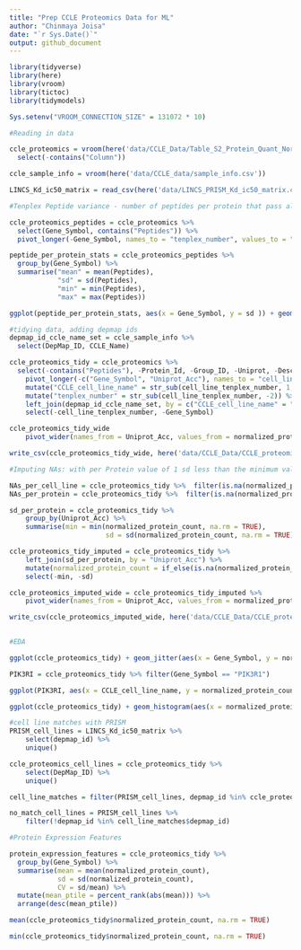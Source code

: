```yaml
---
title: "Prep CCLE Proteomics Data for ML"
author: "Chinmaya Joisa"
date: "`r Sys.Date()`"
output: github_document
---
```


```r
library(tidyverse)
library(here)
library(vroom)
library(tictoc)
library(tidymodels)

Sys.setenv("VROOM_CONNECTION_SIZE" = 131072 * 10)
```

```r
#Reading in data 

ccle_proteomics = vroom(here('data/CCLE_Data/Table_S2_Protein_Quant_Normalized.csv')) %>% 
  select(-contains("Column"))

ccle_sample_info = vroom(here('data/CCLE_data/sample_info.csv'))

LINCS_Kd_ic50_matrix = read_csv(here('data/LINCS_PRISM_Kd_ic50_matrix.csv'))
```

```r
#Tenplex Peptide variance - number of peptides per protein that pass all filters

ccle_proteomics_peptides = ccle_proteomics %>% 
  select(Gene_Symbol, contains("Peptides")) %>% 
  pivot_longer(-Gene_Symbol, names_to = "tenplex_number", values_to = "Peptides")

peptide_per_protein_stats = ccle_proteomics_peptides %>% 
  group_by(Gene_Symbol) %>% 
  summarise("mean" = mean(Peptides), 
            "sd" = sd(Peptides), 
            "min" = min(Peptides), 
            "max" = max(Peptides))

ggplot(peptide_per_protein_stats, aes(x = Gene_Symbol, y = sd )) + geom_col() + theme(axis.text.x = element_blank())
```

```r
#tidying data, adding depmap ids
depmap_id_ccle_name_set = ccle_sample_info %>% 
  select(DepMap_ID, CCLE_Name)

ccle_proteomics_tidy = ccle_proteomics %>%
  select(-contains("Peptides"), -Protein_Id, -Group_ID, -Uniprot, -Description) %>%   
	pivot_longer(-c("Gene_Symbol", "Uniprot_Acc"), names_to = "cell_line_tenplex_number", values_to = "normalized_protein_count") %>% 
	mutate("CCLE_cell_line_name" = str_sub(cell_line_tenplex_number, 1, -9)) %>% 
	mutate("tenplex_number" = str_sub(cell_line_tenplex_number, -2)) %>% 
	left_join(depmap_id_ccle_name_set, by = c("CCLE_cell_line_name" = "CCLE_Name")) %>% 
	select(-cell_line_tenplex_number, -Gene_Symbol)

ccle_proteomics_tidy_wide
	pivot_wider(names_from = Uniprot_Acc, values_from = normalized_protein_count)

write_csv(ccle_proteomics_tidy_wide, here('data/CCLE_Data/CCLE_proteomics_tidy_wide.csv.gz'))
```


```r
#Imputing NAs: with per Protein value of 1 sd less than the minimum value

NAs_per_cell_line = ccle_proteomics_tidy %>%  filter(is.na(normalized_protein_count)) %>% count(CCLE_cell_line_name)
NAs_per_protein = ccle_proteomics_tidy %>%  filter(is.na(normalized_protein_count)) %>% count(Uniprot_Acc)

sd_per_protein = ccle_proteomics_tidy %>% 
	group_by(Uniprot_Acc) %>% 
	summarise(min = min(normalized_protein_count, na.rm = TRUE),
						sd = sd(normalized_protein_count, na.rm = TRUE) )

ccle_proteomics_tidy_imputed = ccle_proteomics_tidy %>% 
	left_join(sd_per_protein, by = "Uniprot_Acc") %>% 
	mutate(normalized_protein_count = if_else(is.na(normalized_protein_count), (min - sd), normalized_protein_count )) %>% 
	select(-min, -sd)

ccle_proteomics_imputed_wide = ccle_proteomics_tidy_imputed %>% 
	pivot_wider(names_from = Uniprot_Acc, values_from = normalized_protein_count)

write_csv(ccle_proteomics_imputed_wide, here('data/CCLE_Data/CCLE_proteomics_imputed_wide.csv.gz'))
  
```

```r
#EDA

ggplot(ccle_proteomics_tidy) + geom_jitter(aes(x = Gene_Symbol, y = normalized_protein_count)) + geom_smooth(aes(x = Gene_Symbol, y = normalized_protein_count))

PIK3RI = ccle_proteomics_tidy %>% filter(Gene_Symbol == "PIK3R1")  

ggplot(PIK3RI, aes(x = CCLE_cell_line_name, y = normalized_protein_count, color = tenplex_number)) + geom_jitter() + geom_smooth(method = lm) + theme(axis.text.x = element_blank(), legend.position="none")

ggplot(ccle_proteomics_tidy) + geom_histogram(aes(x = normalized_protein_count))
```

```r
#cell line matches with PRISM 
PRISM_cell_lines = LINCS_Kd_ic50_matrix %>% 
	select(depmap_id) %>% 
	unique()

ccle_proteomics_cell_lines = ccle_proteomics_tidy %>% 
	select(DepMap_ID) %>% 
	unique()

cell_line_matches = filter(PRISM_cell_lines, depmap_id %in% ccle_proteomics_cell_lines$DepMap_ID)

no_match_cell_lines = PRISM_cell_lines %>% 
	filter(!depmap_id %in% cell_line_matches$depmap_id)
```

```r
#Protein Expression Features

protein_expression_features = ccle_proteomics_tidy %>%
  group_by(Gene_Symbol) %>%
  summarise(mean = mean(normalized_protein_count), 
            sd = sd(normalized_protein_count),
            CV = sd/mean) %>%
  mutate(mean_ptile = percent_rank(abs(mean))) %>%
  arrange(desc(mean_ptile))

mean(ccle_proteomics_tidy$normalized_protein_count, na.rm = TRUE)

min(ccle_proteomics_tidy$normalized_protein_count, na.rm = TRUE)
```

